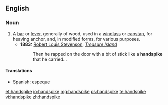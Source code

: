 ==English==

===Noun===
{{en-noun}}

# A [[bar]] or [[lever]], generally of wood, used in a [[windlass]] or [[capstan]], for heaving anchor, and, in modified forms, for various purposes.
#* '''1883:''' [[w:Robert Louis Stevenson|Robert Louis Stevenson]], ''[[w:Treasure Island|Treasure Island]]''
#*: Then he rapped on the door with a bit of stick like a '''handspike''' that he carried...

====Translations====
{{trans-top|a bar or lever used in a windlass}}
* Spanish: [[espeque]] {{m}}
{{trans-mid}}
{{trans-bottom}}

[[et:handspike]]
[[io:handspike]]
[[mg:handspike]]
[[ps:handspike]]
[[te:handspike]]
[[vi:handspike]]
[[zh:handspike]]